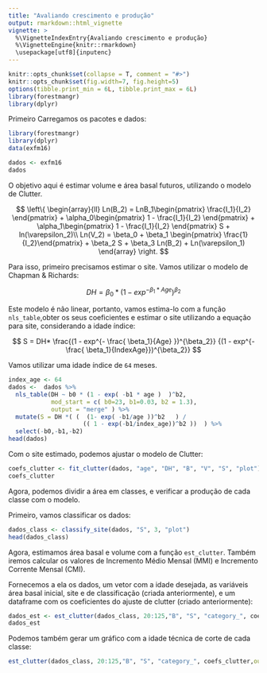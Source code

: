 ```yaml
---
title: "Avaliando crescimento e produção"
output: rmarkdown::html_vignette
vignette: >
  %\VignetteIndexEntry{Avaliando crescimento e produção}
  %\VignetteEngine{knitr::rmarkdown}
  \usepackage[utf8]{inputenc}
---
```

  
```r
knitr::opts_chunk$set(collapse = T, comment = "#>")
knitr::opts_chunk$set(fig.width=7, fig.height=5)
options(tibble.print_min = 6L, tibble.print_max = 6L)
library(forestmangr)
library(dplyr)
```

Primeiro Carregamos os pacotes e dados:

```r
library(forestmangr)
library(dplyr)
data(exfm16)

dados <- exfm16
dados
```

O objetivo aqui é estimar volume e área basal futuros, utilizando o modelo de Clutter.

 $$   \left\{
                \begin{array}{ll}
                  Ln(B_2) = LnB_1\begin{pmatrix}  \frac{I_1}{I_2} \end{pmatrix} +  \alpha_0\begin{pmatrix} 1 - \frac{I_1}{I_2} \end{pmatrix} + \alpha_1\begin{pmatrix} 1 - \frac{I_1}{I_2} \end{pmatrix} S + ln(\varepsilon_2)\\
                  Ln(V_2) = \beta_0 + \beta_1 \begin{pmatrix} \frac{1}{I_2}\end{pmatrix} + \beta_2 S + \beta_3 Ln(B_2) + Ln(\varepsilon_1)
                \end{array}
              \right. $$

Para isso, primeiro precisamos estimar o site. Vamos utilizar o modelo de Chapman & Richards: 

$$ DH = \beta_0 * (1 - exp^{-\beta_1 * Age})^{\beta_2}  $$

Este modelo é não linear, portanto, vamos estima-lo com a função `nls_table`,obter os seus coeficientes e estimar o site utilizando a equação para site, considerando a idade índice:

$$ S = DH* \frac{(1 - exp^{- \frac{ \beta_1}{Age} })^{\beta_2}}
{(1 - exp^{- \frac{ \beta_1}{IndexAge}})^{\beta_2}}  $$


Vamos utilizar uma idade índice de `64` meses.
```r
index_age <- 64
dados <-  dados %>% 
  nls_table(DH ~ b0 * (1 - exp( -b1 * age )  )^b2, 
            mod_start = c( b0=23, b1=0.03, b2 = 1.3), 
            output = "merge" ) %>% 
  mutate(S = DH *( (  (1- exp( -b1/age ))^b2   ) / 
                     (( 1 - exp(-b1/index_age))^b2 ))  ) %>% 
  select(-b0,-b1,-b2)
head(dados)
```

Com o site estimado, podemos ajustar o modelo de Clutter:
```r
coefs_clutter <- fit_clutter(dados, "age", "DH", "B", "V", "S", "plot")
coefs_clutter
```

Agora, podemos dividir a área em classes, e verificar a produção de cada classe com o modelo.

Primeiro, vamos classificar os dados:
```r
dados_class <- classify_site(dados, "S", 3, "plot")
head(dados_class)
```

Agora, estimamos área basal e volume com a função `est_clutter`. Também iremos calcular os valores de Incremento Médio Mensal (MMI) e Incremento Corrente Mensal (CMI).

Fornecemos a ela os dados, um vetor com a idade desejada, as variáveis área basal inicial,
site e de classificação (criada anteriormente), e um dataframe com os coeficientes do ajuste
de clutter (criado anteriormente):
```r
dados_est <- est_clutter(dados_class, 20:125,"B", "S", "category_", coefs_clutter) 
dados_est
```

Podemos também gerar um gráfico com a idade técnica de corte de cada classe:
```r
est_clutter(dados_class, 20:125,"B", "S", "category_", coefs_clutter,output="plot")
```

